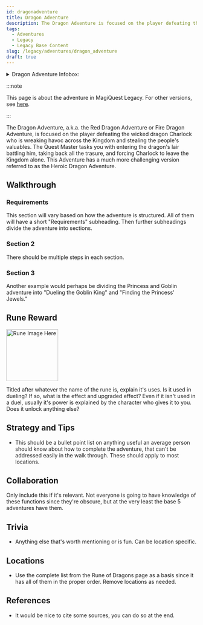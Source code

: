 ```yaml
---
id: dragonadventure
title: Dragon Adventure
description: The Dragon Adventure is focused on the player defeating the dragon Charlock, taking back all the trasure, and forcing him to leave the Kingdom alone.
tags:
  - Adventures
  - Legacy
  - Legacy Base Content
slug: /legacy/adventures/dragon_adventure
draft: true
---
```


<details>
  <summary>Dragon Adventure Infobox:</summary>
  | Dragon Adventure |
  | --- |
  | <img src="" alt="Dragon Adventure Art" width="270" hight="338" title="Dragon Adventure Art"></img> |

  | General Information |  |
  | --- | --- |
  | Content Set | Legacy Base Content |
  | Adventure Giver | Quest Master |
  | Reward Giver | Charlock |
  | Prerequisites | - [Rune of Freezing](https://example.com) <br></br> - [Rune of Protection](https://example.com) <br></br> - [Portal Rune](https://example.com) <br></br> - [Rune of Protection](https://example.com) <br></br> - [Reveal Rune (Myrtle Beach, SC and Tokyo Dome, JP)](https://example.com) |

  | Rewards |  |  |
  | --- | --- | --- |
  | ***Gold*** | ***XP*** | ***Rune*** |
  | 2500 <img src="/img/docs/multi-use/infobox-assets/gold.png" alt="Gold Icon" width="24" hight="24" title="Gold Icon"></img> | 500 <img src="/img/docs/multi-use/infobox-assets/xp.png" alt="XP Icon" width="24" hight="25" title="XP Icon"></img> | [Rune of Dragons](https://example.com) |

  | In Other Versions |  |
  | --- | --- |
  | [MagiQuest Chronicles](https://example.com) | [MagiQuest Evergreen](https://example.com) |
</details>

:::note

This page is about the adventure in MagiQuest Legacy. For other versions, see [here](https://example.com).

:::

The Dragon Adventure, a.k.a. the Red Dragon Adventure or Fire Dragon Adventure, is focused on the player defeating the wicked dragon Charlock who is wreaking havoc across the Kingdom and stealing the people's valuables. The Quest Master tasks you with entering the dragon's lair battling him, taking back all the trasure, and forcing Charlock to leave the Kingdom alone. This Adventure has a much more challenging version referred to as the Heroic Dragon Adventure.

## Walkthrough

### Requirements

This section will vary based on how the adventure is structured. All of them will have a short "Requirements" subheading. Then further subheadings divide the adventure into sections.

### Section 2

There should be multiple steps in each section.

### Section 3

Another example would perhaps be dividing the Princess and Goblin adventure into "Dueling the Goblin King" and "Finding the Princess' Jewels."

## Rune Reward

<img src="" alt="Rune Image Here" width="137" hight="192" title="Image description here"></img>

Titled after whatever the name of the rune is, explain it's uses. Is it used in dueling? If so, what is the effect and upgraded effect? Even if it isn't used in a duel, usually it's power is explained by the character who gives it to you. Does it unlock anything else?

## Strategy and Tips

- This should be a bullet point list on anything useful an average person should know about how to complete the adventure, that can't be addressed easily in the walk through. These should apply to most locations.

## Collaboration

Only include this if it's relevant. Not everyone is going to have knowledge of these functions since they're obscure, but at the very least the base 5 adventures have them.

## Trivia

- Anything else that's worth mentioning or is fun. Can be location specific.

## Locations

- Use the complete list from the Rune of Dragons page as a basis since it has all of them in the proper order. Remove locations as needed.

## References

  - It would be nice to cite some sources, you can do so at the end.
